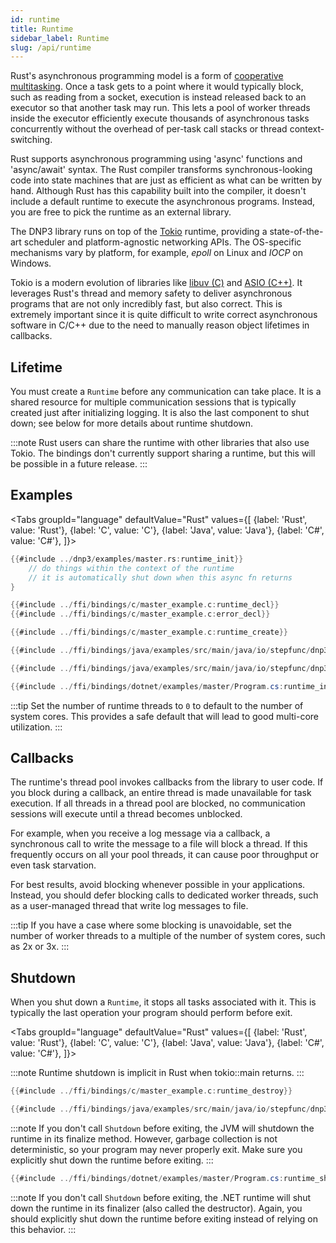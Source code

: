 ```yaml
---
id: runtime
title: Runtime
sidebar_label: Runtime
slug: /api/runtime
---
```



Rust's asynchronous programming model is a form of [cooperative multitasking](https://docs.rs/tokio/1.0.2/tokio/task/index.html). Once a task gets to a point where it would typically block, such as reading from a socket, execution is instead released back to an executor so that another task may run. This lets a pool of worker threads inside the executor efficiently execute thousands of asynchronous tasks concurrently without the overhead of per-task call stacks or thread context-switching.

Rust supports asynchronous programming using 'async' functions and 'async/await' syntax. The Rust compiler transforms synchronous-looking code into state machines that are just as efficient as what can be written by hand. Although Rust has this capability built into the compiler, it doesn't include a default runtime to execute the asynchronous programs. Instead, you are free to pick the runtime as an external library.

The DNP3 library runs on top of the [Tokio](https://tokio.rs/) runtime, providing a state-of-the-art scheduler and platform-agnostic networking APIs. The OS-specific mechanisms vary by platform, for example, *epoll* on Linux and *IOCP* on Windows.

Tokio is a modern evolution of libraries like [libuv (C)](https://libuv.org/) and [ASIO (C++)](https://think-async.com/Asio/). It leverages Rust's thread and memory safety to deliver asynchronous programs that are not only incredibly fast, but also correct. This is extremely important since it is quite difficult to write correct asynchronous software in C/C++ due to the need to manually reason object lifetimes in callbacks.

## Lifetime

You must create a `Runtime` before any communication can take place. It is a shared resource for multiple communication sessions that is typically created just after initializing logging. It is also the last component to shut down; see below for more details about runtime shutdown.

:::note
Rust users can share the runtime with other libraries that also use Tokio. The bindings don't currently support sharing a runtime, but this will be possible in a future release.
:::

## Examples

<Tabs
groupId="language"
defaultValue="Rust"
values={[
{label: 'Rust', value: 'Rust'},
{label: 'C', value: 'C'},
{label: 'Java', value: 'Java'},
{label: 'C#', value: 'C#'},
]}>
<TabItem value="Rust">

```rust
{{#include ../dnp3/examples/master.rs:runtime_init}}
    // do things within the context of the runtime
    // it is automatically shut down when this async fn returns
}
```

</TabItem>
<TabItem value="C">

```c
{{#include ../ffi/bindings/c/master_example.c:runtime_decl}}
{{#include ../ffi/bindings/c/master_example.c:error_decl}}

{{#include ../ffi/bindings/c/master_example.c:runtime_create}}
```

</TabItem>
<TabItem value="Java">

```java
{{#include ../ffi/bindings/java/examples/src/main/java/io/stepfunc/dnp3/examples/MasterExample.java:runtime_config}}

{{#include ../ffi/bindings/java/examples/src/main/java/io/stepfunc/dnp3/examples/MasterExample.java:runtime}}
```
</TabItem>
<TabItem value="C#">

```csharp
{{#include ../ffi/bindings/dotnet/examples/master/Program.cs:runtime_init}}
```

</TabItem>
</Tabs>

:::tip
Set the number of runtime threads to `0` to default to the number of system cores. This provides a safe default that will lead to good multi-core utilization.
:::

## Callbacks

The runtime's thread pool invokes callbacks from the library to user code. If you block during a callback, an entire thread is made unavailable for task execution. If all threads in a thread pool are blocked, no communication sessions will execute until
a thread becomes unblocked.

For example, when you receive a log message via a callback, a synchronous call to write the message to a file will block a thread. If this frequently occurs on all your pool threads, it can cause poor throughput or even task starvation. 

For best results, avoid blocking whenever possible in your applications. Instead, you should defer blocking calls to dedicated worker threads, such as a user-managed thread that write log messages to file.



:::tip
If you have a case where some blocking is unavoidable, set the number of worker threads to a multiple of the number of system cores, such as 2x or 3x.
:::

## Shutdown

When you shut down a `Runtime`, it stops all tasks associated with it. This is typically the last operation your program should perform before exit.

<Tabs
groupId="language"
defaultValue="Rust"
values={[
{label: 'Rust', value: 'Rust'},
{label: 'C', value: 'C'},
{label: 'Java', value: 'Java'},
{label: 'C#', value: 'C#'},
]}>
<TabItem value="Rust">

:::note
Runtime shutdown is implicit in Rust when tokio::main returns.
:::

</TabItem>
<TabItem value="C">

```c
{{#include ../ffi/bindings/c/master_example.c:runtime_destroy}}
```

</TabItem>
<TabItem value="Java">

```java
{{#include ../ffi/bindings/java/examples/src/main/java/io/stepfunc/dnp3/examples/MasterExample.java:runtime_shutdown}}
```

:::note
If you don't call `Shutdown` before exiting, the JVM will shutdown the runtime in its finalize method. However, garbage collection is not deterministic, so your program may never properly exit. Make sure you explicitly shut down the runtime before exiting.
:::

</TabItem>
<TabItem value="C#">

```csharp
{{#include ../ffi/bindings/dotnet/examples/master/Program.cs:runtime_shutdown}}
```

:::note
If you don't call `Shutdown` before exiting, the .NET runtime will shut down the runtime in its finalizer (also called the destructor). Again, you should explicitly shut down the runtime before exiting instead of relying on this behavior.
:::

</TabItem>
</Tabs>
